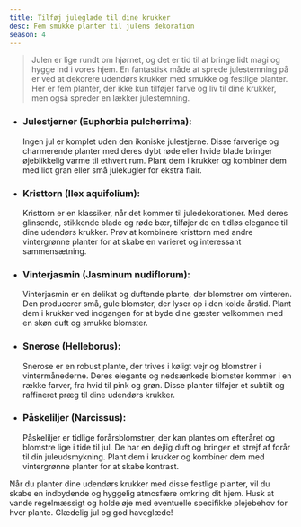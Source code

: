 ```yaml
---
title: Tilføj juleglæde til dine krukker
desc: Fem smukke planter til julens dekoration
season: 4
---
```


> Julen er lige rundt om hjørnet, og det er tid til at bringe lidt magi og hygge ind i vores hjem. En fantastisk måde at sprede julestemning på er ved at dekorere udendørs krukker med smukke og festlige planter. Her er fem planter, der ikke kun tilføjer farve og liv til dine krukker, men også spreder en lækker julestemning.

- ### Julestjerner (Euphorbia pulcherrima):

  Ingen jul er komplet uden den ikoniske julestjerne. Disse farverige og charmerende planter med deres dybt røde eller hvide blade bringer øjeblikkelig varme til ethvert rum. Plant dem i krukker og kombiner dem med lidt gran eller små julekugler for ekstra flair. <BlogLink link="julestjerne" />

- ### Kristtorn (Ilex aquifolium):

  Kristtorn er en klassiker, når det kommer til juledekorationer. Med deres glinsende, stikkende blade og røde bær, tilføjer de en tidløs elegance til dine udendørs krukker. Prøv at kombinere kristtorn med andre vintergrønne planter for at skabe en varieret og interessant sammensætning. <BlogLink link="kristtorn" />

- ### Vinterjasmin (Jasminum nudiflorum):

  Vinterjasmin er en delikat og duftende plante, der blomstrer om vinteren. Den producerer små, gule blomster, der lyser op i den kolde årstid. Plant dem i krukker ved indgangen for at byde dine gæster velkommen med en skøn duft og smukke blomster. <BlogLink link="vinterjasmin" />

- ### Snerose (Helleborus):

  Snerose er en robust plante, der trives i køligt vejr og blomstrer i vintermånederne. Deres elegante og nedsænkede blomster kommer i en række farver, fra hvid til pink og grøn. Disse planter tilføjer et subtilt og raffineret præg til dine udendørs krukker. <BlogLink link="snerose" />

- ### Påskeliljer (Narcissus):
  Påskeliljer er tidlige forårsblomstrer, der kan plantes om efteråret og blomstre lige i tide til jul. De har en dejlig duft og bringer et strejf af forår til din juleudsmykning. Plant dem i krukker og kombiner dem med vintergrønne planter for at skabe kontrast. <BlogLink link="paaskeliljer" />

Når du planter dine udendørs krukker med disse festlige planter, vil du skabe en indbydende og hyggelig atmosfære omkring dit hjem. Husk at vande regelmæssigt og holde øje med eventuelle specifikke plejebehov for hver plante. Glædelig jul og god haveglæde!
